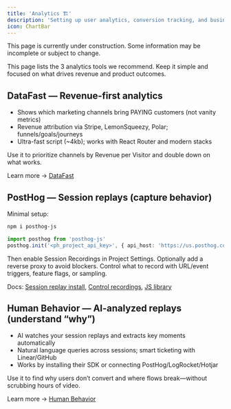 ```yaml
---
title: 'Analytics 🏗'
description: 'Setting up user analytics, conversion tracking, and business intelligence'
icon: ChartBar
---
```



<Callout title="Work in Progress" type="warning">
  This page is currently under construction. Some information may be incomplete or subject to change.
</Callout>

<YouTube id="UqJJktxCY9U" />

This page lists the 3 analytics tools we recommend. Keep it simple and focused on what drives revenue and product outcomes.

<Cards>
  <Card
    title="DataFast"
    href="https://datafa.st/"
    description="Revenue-first analytics that attributes revenue to marketing channels."
  />
  <Card
    title="PostHog (Session Replay)"
    href="https://posthog.com/docs/session-replay/installation"
    description="Record sessions, enable in settings, and control with triggers/sampling."
  />
  <Card
    title="Human Behavior"
    href="https://www.humanbehavior.co/"
    description="AI analyzes session replays to explain conversion drop-offs and breakages."
  />
</Cards>

## DataFast — Revenue-first analytics

- Shows which marketing channels bring PAYING customers (not vanity metrics)
- Revenue attribution via Stripe, LemonSqueezy, Polar; funnels/goals/journeys
- Ultra-fast script (~4kb); works with React Router and modern stacks

Use it to prioritize channels by Revenue per Visitor and double down on what works.

Learn more → [DataFast](https://datafa.st/)

## PostHog — Session replays (capture behavior)

Minimal setup:

```bash
npm i posthog-js
```

```ts
import posthog from 'posthog-js'
posthog.init('<ph_project_api_key>', { api_host: 'https://us.posthog.com' })
```

Then enable Session Recordings in Project Settings. Optionally add a reverse proxy to avoid blockers. Control what to record with URL/event triggers, feature flags, or sampling.

Docs: [Session replay install](https://posthog.com/docs/session-replay/installation), [Control recordings](https://posthog.com/docs/session-replay/how-to-control-which-sessions-you-record), [JS library](https://posthog.com/docs/libraries/js)

## Human Behavior — AI-analyzed replays (understand “why”)

- AI watches your session replays and extracts key moments automatically
- Natural language queries across sessions; smart ticketing with Linear/GitHub
- Works by installing their SDK or connecting PostHog/LogRocket/Hotjar

Use it to find why users don’t convert and where flows break—without scrubbing hours of video.

Learn more → [Human Behavior](https://www.humanbehavior.co/)
